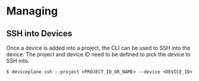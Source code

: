 
<Docs title="Managing">

# Managing

## SSH into Devices

Once a device is added into a project, the CLI can be used to SSH into the device. The project and device ID need to be defined to pick the device to SSH into.

```shell
$ deviceplane ssh --project <PROJECT_ID_OR_NAME> --device <DEVICE_ID>
```

</Docs>
